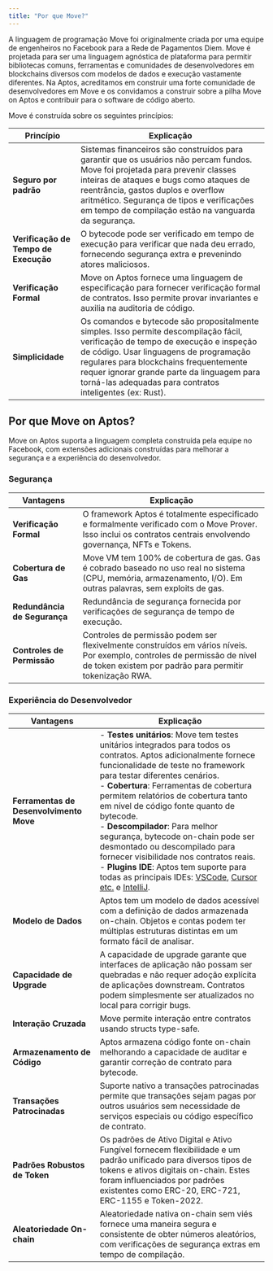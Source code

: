 ```yaml
---
title: "Por que Move?"
---
```


A linguagem de programação Move foi originalmente criada por uma equipe de engenheiros no Facebook para a Rede de Pagamentos Diem. Move é projetada para ser uma linguagem agnóstica de plataforma para permitir bibliotecas comuns, ferramentas e comunidades de desenvolvedores em blockchains diversos com modelos de dados e execução vastamente diferentes.
Na Aptos, acreditamos em construir uma forte comunidade de desenvolvedores em Move e os convidamos a construir sobre a pilha Move on Aptos e contribuir para o software de código aberto.

Move é construída sobre os seguintes princípios:

| **Princípio**            | **Explicação**                                                                                                                                                                                                                                                                               |
| ------------------------ | --------------------------------------------------------------------------------------------------------------------------------------------------------------------------------------------------------------------------------------------------------------------------------------------- |
| **Seguro por padrão**    | Sistemas financeiros são construídos para garantir que os usuários não percam fundos. Move foi projetada para prevenir classes inteiras de ataques e bugs como ataques de reentrância, gastos duplos e overflow aritmético. Segurança de tipos e verificações em tempo de compilação estão na vanguarda da segurança. |
| **Verificação de Tempo de Execução** | O bytecode pode ser verificado em tempo de execução para verificar que nada deu errado, fornecendo segurança extra e prevenindo atores maliciosos. |
| **Verificação Formal**  | Move on Aptos fornece uma linguagem de especificação para fornecer verificação formal de contratos. Isso permite provar invariantes e auxilia na auditoria de código. |
| **Simplicidade**           | Os comandos e bytecode são propositalmente simples. Isso permite descompilação fácil, verificação de tempo de execução e inspeção de código. Usar linguagens de programação regulares para blockchains frequentemente requer ignorar grande parte da linguagem para torná-las adequadas para contratos inteligentes (ex: Rust). |

## Por que Move on Aptos?

Move on Aptos suporta a linguagem completa construída pela equipe no Facebook, com extensões adicionais construídas para melhorar a segurança e a experiência do desenvolvedor.

### Segurança

| **Vantagens**          | **Explicação**                                                                                                                                         |
| ----------------------- | ------------------------------------------------------------------------------------------------------------------------------------------------------- |
| **Verificação Formal** | O framework Aptos é totalmente especificado e formalmente verificado com o Move Prover. Isso inclui os contratos centrais envolvendo governança, NFTs e Tokens. |
| **Cobertura de Gas**        | Move VM tem 100% de cobertura de gas. Gas é cobrado baseado no uso real no sistema (CPU, memória, armazenamento, I/O). Em outras palavras, sem exploits de gas. |
| **Redundância de Segurança** | Redundância de segurança fornecida por verificações de segurança de tempo de execução. |
| **Controles de Permissão** | Controles de permissão podem ser flexivelmente construídos em vários níveis. Por exemplo, controles de permissão de nível de token existem por padrão para permitir tokenização RWA. |

### Experiência do Desenvolvedor

| **Vantagens**             | **Explicação**                                                                                                                                                                                                                                                                                                                                                                                                                                                                                                                                                                                                                                                             |
| -------------------------- | --------------------------------------------------------------------------------------------------------------------------------------------------------------------------------------------------------------------------------------------------------------------------------------------------------------------------------------------------------------------------------------------------------------------------------------------------------------------------------------------------------------------------------------------------------------------------------------------------------------------------------------------------------------------------- |
| **Ferramentas de Desenvolvimento Move** | - **Testes unitários**: Move tem testes unitários integrados para todos os contratos. Aptos adicionalmente fornece funcionalidade de teste no framework para testar diferentes cenários. <br /> - **Cobertura**: Ferramentas de cobertura permitem relatórios de cobertura tanto em nível de código fonte quanto de bytecode. <br /> - **Descompilador**: Para melhor segurança, bytecode on-chain pode ser desmontado ou descompilado para fornecer visibilidade nos contratos reais. <br /> - **Plugins IDE**: Aptos tem suporte para todas as principais IDEs: [VSCode](https://marketplace.visualstudio.com/items?itemName=AptosLabs.move-on-aptos), [Cursor etc.](https://open-vsx.org/extension/aptoslabs/move-on-aptos) e [IntelliJ](https://plugins.jetbrains.com/plugin/14721-move-on-aptos). |
| **Modelo de Dados**             | Aptos tem um modelo de dados acessível com a definição de dados armazenada on-chain. Objetos e contas podem ter múltiplas estruturas distintas em um formato fácil de analisar. |
| **Capacidade de Upgrade**          | A capacidade de upgrade garante que interfaces de aplicação não possam ser quebradas e não requer adoção explícita de aplicações downstream. Contratos podem simplesmente ser atualizados no local para corrigir bugs. |
| **Interação Cruzada**      | Move permite interação entre contratos usando structs type-safe. |
| **Armazenamento de Código**           | Aptos armazena código fonte on-chain melhorando a capacidade de auditar e garantir correção de contrato para bytecode. |
| **Transações Patrocinadas** | Suporte nativo a transações patrocinadas permite que transações sejam pagas por outros usuários sem necessidade de serviços especiais ou código específico de contrato. |
| **Padrões Robustos de Token** | Os padrões de Ativo Digital e Ativo Fungível fornecem flexibilidade e um padrão unificado para diversos tipos de tokens e ativos digitais on-chain. Estes foram influenciados por padrões existentes como ERC-20, ERC-721, ERC-1155 e Token-2022. |
| **Aleatoriedade On-chain**    | Aleatoriedade nativa on-chain sem viés fornece uma maneira segura e consistente de obter números aleatórios, com verificações de segurança extras em tempo de compilação. |
